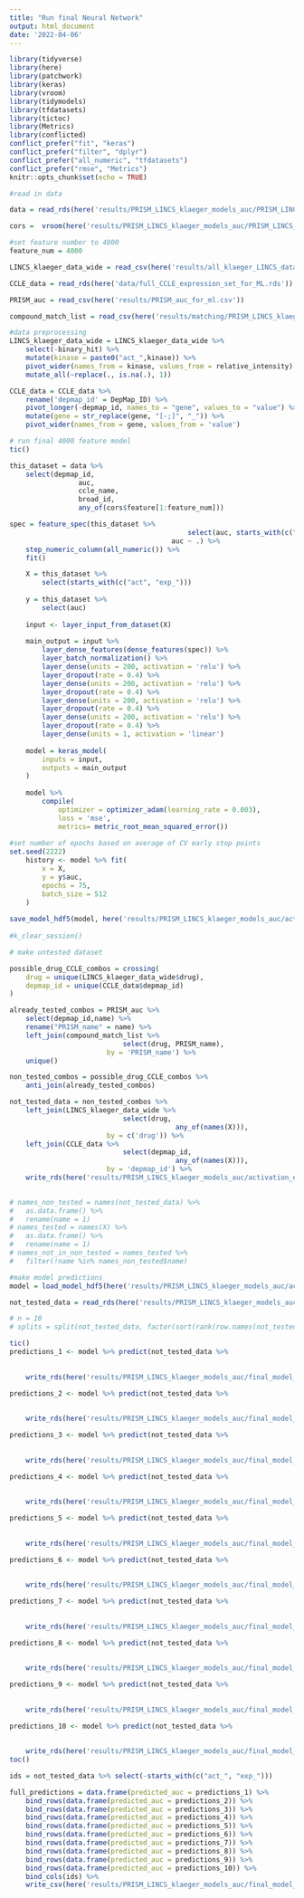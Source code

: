 ```yaml
---
title: "Run final Neural Network"
output: html_document
date: '2022-04-06'
---
```


```r
library(tidyverse)
library(here)
library(patchwork)
library(keras)
library(vroom)
library(tidymodels)
library(tfdatasets)
library(tictoc)
library(Metrics)
library(conflicted)
conflict_prefer("fit", "keras")
conflict_prefer("filter", "dplyr")
conflict_prefer("all_numeric", "tfdatasets")
conflict_prefer("rmse", "Metrics")
knitr::opts_chunk$set(echo = TRUE)
```

```r
#read in data

data = read_rds(here('results/PRISM_LINCS_klaeger_models_auc/PRISM_LINCS_klaeger_data_for_ml_5000feat_auc.rds.gz'))

cors =  vroom(here('results/PRISM_LINCS_klaeger_models_auc/PRISM_LINCS_klaeger_data_feature_correlations_auc.csv'))

#set feature number to 4000
feature_num = 4000

LINCS_klaeger_data_wide = read_csv(here('results/all_klaeger_LINCS_data_for_ml_long.csv'))

CCLE_data = read_rds(here('data/full_CCLE_expression_set_for_ML.rds'))

PRISM_auc = read_csv(here('results/PRISM_auc_for_ml.csv'))

compound_match_list = read_csv(here('results/matching/PRISM_LINCS_klaeger_drug_matches.csv')) 
```

```r
#data preprocessing
LINCS_klaeger_data_wide = LINCS_klaeger_data_wide %>% 
	select(-binary_hit) %>% 
	mutate(kinase = paste0("act_",kinase)) %>% 
	pivot_wider(names_from = kinase, values_from = relative_intensity) %>% 
	mutate_all(~replace(., is.na(.), 1))

CCLE_data = CCLE_data %>% 
	rename('depmap_id' = DepMap_ID) %>% 
	pivot_longer(-depmap_id, names_to = "gene", values_to = "value") %>% 
	mutate(gene = str_replace(gene, "[-;]", "_")) %>% 
	pivot_wider(names_from = gene, values_from = 'value')
```


```r
# run final 4000 feature model 
tic()	

this_dataset = data %>% 
	select(depmap_id,
				 auc,
				 ccle_name,
				 broad_id,
				 any_of(cors$feature[1:feature_num]))

spec = feature_spec(this_dataset %>% 
											select(auc, starts_with(c("act", "exp_"))),
										auc ~ .) %>%
	step_numeric_column(all_numeric()) %>%
	fit()

	X = this_dataset %>% 
		select(starts_with(c("act", "exp_")))
	
	y = this_dataset %>% 
		select(auc)
	
	input <- layer_input_from_dataset(X)
	
	main_output = input %>% 
		layer_dense_features(dense_features(spec)) %>%
		layer_batch_normalization() %>% 
		layer_dense(units = 200, activation = 'relu') %>% 
		layer_dropout(rate = 0.4) %>% 
		layer_dense(units = 200, activation = 'relu') %>% 
		layer_dropout(rate = 0.4) %>% 
		layer_dense(units = 200, activation = 'relu') %>% 
		layer_dropout(rate = 0.4) %>% 
		layer_dense(units = 200, activation = 'relu') %>% 
		layer_dropout(rate = 0.4) %>% 
		layer_dense(units = 1, activation = 'linear')
	
	model = keras_model(
		inputs = input,
		outputs = main_output
	)
	
	model %>% 
		compile(
			optimizer = optimizer_adam(learning_rate = 0.003),
			loss = 'mse',
			metrics= metric_root_mean_squared_error())
	
#set number of epochs based on average of CV early stop points
set.seed(2222)
	history <- model %>% fit(
		x = X,
		y = y$auc,
		epochs = 75,
		batch_size = 512
	)
		
save_model_hdf5(model, here('results/PRISM_LINCS_klaeger_models_auc/activation_expression/regression/keras/final_keras_model.h5'))
	
#k_clear_session()
```

```r
# make untested dataset 

possible_drug_CCLE_combos = crossing(
	drug = unique(LINCS_klaeger_data_wide$drug),
	depmap_id = unique(CCLE_data$depmap_id)
) 

already_tested_combos = PRISM_auc %>%
	select(depmap_id,name) %>%
	rename("PRISM_name" = name) %>% 
	left_join(compound_match_list %>% 
							select(drug, PRISM_name), 
						by = 'PRISM_name') %>% 
	unique()

non_tested_combos = possible_drug_CCLE_combos %>%
	anti_join(already_tested_combos)

not_tested_data = non_tested_combos %>%
	left_join(LINCS_klaeger_data_wide %>% 
							select(drug,
										 any_of(names(X))),
						by = c('drug')) %>% 
	left_join(CCLE_data %>% 
							select(depmap_id,
										 any_of(names(X))),
						by = 'depmap_id') %>% 
	write_rds(here('results/PRISM_LINCS_klaeger_models_auc/activation_expression/regression/not_tested_data.rds.gz'), compress = "gz")
	

# names_non_tested = names(not_tested_data) %>%
# 	as.data.frame() %>% 
# 	rename(name = 1)
# names_tested = names(X) %>%
# 	as.data.frame() %>% 
# 	rename(name = 1)
# names_not_in_non_tested = names_tested %>% 
# 	filter(!name %in% names_non_tested$name)
```

```r
#make model predictions
model = load_model_hdf5(here('results/PRISM_LINCS_klaeger_models_auc/activation_expression/regression/keras/final_keras_model.h5'))

not_tested_data = read_rds(here('results/PRISM_LINCS_klaeger_models_auc/activation_expression/regression/not_tested_data.rds.gz'))

# n = 10
# splits = split(not_tested_data, factor(sort(rank(row.names(not_tested_data))%%n)))

tic()
predictions_1 <- model %>% predict(not_tested_data %>% 
																	 	select(starts_with(c("act_", "exp_"))) %>% 
																	 	slice(1:135522)) %>% 
	write_rds(here('results/PRISM_LINCS_klaeger_models_auc/final_model_predictions_1.rds'))

predictions_2 <- model %>% predict(not_tested_data %>% 
																	 	select(starts_with(c("act_", "exp_"))) %>% 
																	 	slice(135523:271045)) %>% 
	write_rds(here('results/PRISM_LINCS_klaeger_models_auc/final_model_predictions_2.rds'))

predictions_3 <- model %>% predict(not_tested_data %>% 
																	 	select(starts_with(c("act_", "exp_"))) %>% 
																	 	slice(271046:406568)) %>% 
	write_rds(here('results/PRISM_LINCS_klaeger_models_auc/final_model_predictions_3.rds'))

predictions_4 <- model %>% predict(not_tested_data %>% 
																	 	select(starts_with(c("act_", "exp_"))) %>% 
																	 	slice(406569:542091)) %>% 
	write_rds(here('results/PRISM_LINCS_klaeger_models_auc/final_model_predictions_4.rds'))

predictions_5 <- model %>% predict(not_tested_data %>% 
																	 	select(starts_with(c("act_", "exp_"))) %>% 
																	 	slice(542092:677614)) %>% 
	write_rds(here('results/PRISM_LINCS_klaeger_models_auc/final_model_predictions_5.rds'))

predictions_6 <- model %>% predict(not_tested_data %>% 
																	 	select(starts_with(c("act_", "exp_"))) %>% 
																	 	slice(677615:813137)) %>% 
	write_rds(here('results/PRISM_LINCS_klaeger_models_auc/final_model_predictions_6.rds'))

predictions_7 <- model %>% predict(not_tested_data %>% 
																	 	select(starts_with(c("act_", "exp_"))) %>% 
																	 	slice(813138:948660)) %>% 
	write_rds(here('results/PRISM_LINCS_klaeger_models_auc/final_model_predictions_7.rds'))

predictions_8 <- model %>% predict(not_tested_data %>% 
																	 	select(starts_with(c("act_", "exp_"))) %>% 
																	 	slice(948661:1084183)) %>% 
	write_rds(here('results/PRISM_LINCS_klaeger_models_auc/final_model_predictions_8.rds'))

predictions_9 <- model %>% predict(not_tested_data %>% 
																	 	select(starts_with(c("act_", "exp_"))) %>% 
																	 	slice(1084184:1219706)) %>% 
	write_rds(here('results/PRISM_LINCS_klaeger_models_auc/final_model_predictions_9.rds'))

predictions_10 <- model %>% predict(not_tested_data %>% 
																	 	select(starts_with(c("act_", "exp_"))) %>% 
																	 	slice(1219707:1355594)) %>% 
	write_rds(here('results/PRISM_LINCS_klaeger_models_auc/final_model_predictions_10.rds'))
toc()

ids = not_tested_data %>% select(-starts_with(c("act_", "exp_")))

full_predictions = data.frame(predicted_auc = predictions_1) %>% 
	bind_rows(data.frame(predicted_auc = predictions_2)) %>%
	bind_rows(data.frame(predicted_auc = predictions_3)) %>%
	bind_rows(data.frame(predicted_auc = predictions_4)) %>%
	bind_rows(data.frame(predicted_auc = predictions_5)) %>%
	bind_rows(data.frame(predicted_auc = predictions_6)) %>%
	bind_rows(data.frame(predicted_auc = predictions_7)) %>%
	bind_rows(data.frame(predicted_auc = predictions_8)) %>%
	bind_rows(data.frame(predicted_auc = predictions_9)) %>%
	bind_rows(data.frame(predicted_auc = predictions_10)) %>% 
	bind_cols(ids) %>% 
	write_csv(here('results/PRISM_LINCS_klaeger_models_auc/final_model_predictions.csv'))
```

